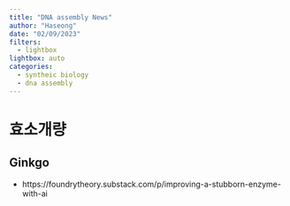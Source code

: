 ```yaml
---
title: "DNA assembly News"
author: "Haseong"
date: "02/09/2023"
filters: 
  - lightbox
lightbox: auto
categories:
  - syntheic biology
  - dna assembly
---
```


# 효소개량

## Ginkgo 

-   https://foundrytheory.substack.com/p/improving-a-stubborn-enzyme-with-ai
